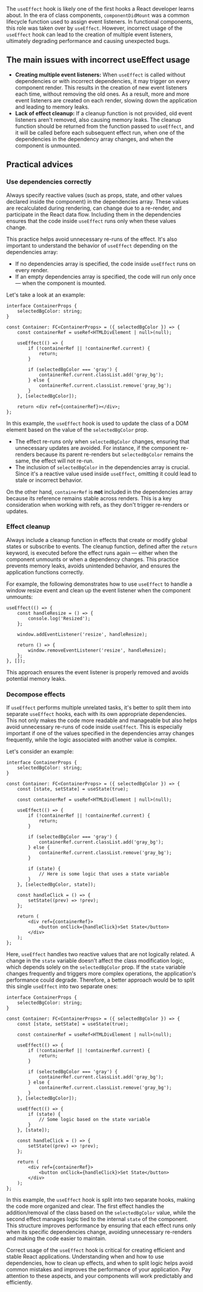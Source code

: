 <ContentWrapper>

The `useEffect` hook is likely one of the first hooks a React developer learns about. In the era of class components, `componentDidMount` was a common lifecycle function used to assign event listeners. In functional components, this role was taken over by `useEffect`. However, incorrect usage of the `useEffect` hook can lead to the creation of multiple event listeners, ultimately degrading performance and causing unexpected bugs.

</ContentWrapper>

<ContentWrapper>

## The main issues with incorrect useEffect usage

-   **Creating multiple event listeners:** When `useEffect` is called without dependencies or with incorrect dependencies, it may trigger on every component render. This results in the creation of new event listeners each time, without removing the old ones. As a result, more and more event listeners are created on each render, slowing down the application and leading to memory leaks.
-   **Lack of effect cleanup:** If a cleanup function is not provided, old event listeners aren't removed, also causing memory leaks. The cleanup function should be returned from the function passed to `useEffect`, and it will be called before each subsequent effect run, when one of the dependencies in the dependency array changes, and when the component is unmounted.

</ContentWrapper>

<ContentWrapper>

## Practical advices

### Use dependencies correctly

Always specify reactive values (such as props, state, and other values declared inside the component) in the dependencies array. These values are recalculated during rendering, can change due to a re-render, and participate in the React data flow. Including them in the dependencies ensures that the code inside `useEffect` runs only when these values change.

This practice helps avoid unnecessary re-runs of the effect. It's also important to understand the behavior of `useEffect` depending on the dependencies array:

-   If no dependencies array is specified, the code inside `useEffect` runs on every render.
-   If an empty dependencies array is specified, the code will run only once — when the component is mounted.

Let's take a look at an example:

```tsx
interface ContainerProps {
    selectedBgColor: string;
}

const Container: FC<ContainerProps> = ({ selectedBgColor }) => {
    const containerRef = useRef<HTMLDivElement | null>(null);

    useEffect(() => {
        if (!containerRef || !containerRef.current) {
            return;
        }

        if (selectedBgColor === 'gray') {
            containerRef.current.classList.add('gray_bg');
        } else {
            containerRef.current.classList.remove('gray_bg');
        }
    }, [selectedBgColor]);

    return <div ref={containerRef}></div>;
};
```

In this example, the `useEffect` hook is used to update the class of a DOM element based on the value of the `selectedBgColor` prop.

-   The effect re-runs only when `selectedBgColor` changes, ensuring that unnecessary updates are avoided. For instance, if the component re-renders because its parent re-renders but `selectedBgColor` remains the same, the effect will not re-run.
-   The inclusion of `selectedBgColor` in the dependencies array is crucial. Since it's a reactive value used inside `useEffect`, omitting it could lead to stale or incorrect behavior.

On the other hand, `containerRef` is **not** included in the dependencies array because its reference remains stable across renders. This is a key consideration when working with refs, as they don't trigger re-renders or updates.

### Effect cleanup

Always include a cleanup function in effects that create or modify global states or subscribe to events. The cleanup function, defined after the `return` keyword, is executed before the effect runs again — either when the component unmounts or when a dependency changes. This practice prevents memory leaks, avoids unintended behavior, and ensures the application functions correctly.

For example, the following demonstrates how to use `useEffect` to handle a window resize event and clean up the event listener when the component unmounts:

```tsx
useEffect(() => {
    const handleResize = () => {
        console.log('Resized');
    };

    window.addEventListener('resize', handleResize);

    return () => {
        window.removeEventListener('resize', handleResize);
    };
}, []);
```

This approach ensures the event listener is properly removed and avoids potential memory leaks.

### Decompose effects

If `useEffect` performs multiple unrelated tasks, it's better to split them into separate `useEffect` hooks, each with its own appropriate dependencies. This not only makes the code more readable and manageable but also helps avoid unnecessary re-runs of code inside `useEffect`. This is especially important if one of the values specified in the dependencies array changes frequently, while the logic associated with another value is complex.

Let's consider an example:

```tsx
interface ContainerProps {
    selectedBgColor: string;
}

const Container: FC<ContainerProps> = ({ selectedBgColor }) => {
    const [state, setState] = useState(true);

    const containerRef = useRef<HTMLDivElement | null>(null);

    useEffect(() => {
        if (!containerRef || !containerRef.current) {
            return;
        }

        if (selectedBgColor === 'gray') {
            containerRef.current.classList.add('gray_bg');
        } else {
            containerRef.current.classList.remove('gray_bg');
        }

        if (state) {
            // Here is some logic that uses a state variable
        }
    }, [selectedBgColor, state]);

    const handleClick = () => {
        setState((prev) => !prev);
    };

    return (
        <div ref={containerRef}>
            <button onClick={handleClick}>Set State</button>
        </div>
    );
};
```

Here, `useEffect` handles two reactive values that are not logically related. A change in the `state` variable doesn't affect the class modification logic, which depends solely on the `selectedBgColor` prop. If the `state` variable changes frequently and triggers more complex operations, the application's performance could degrade. Therefore, a better approach would be to split this single `useEffect` into two separate ones:

```tsx
interface ContainerProps {
    selectedBgColor: string;
}

const Container: FC<ContainerProps> = ({ selectedBgColor }) => {
    const [state, setState] = useState(true);

    const containerRef = useRef<HTMLDivElement | null>(null);

    useEffect(() => {
        if (!containerRef || !containerRef.current) {
            return;
        }

        if (selectedBgColor === 'gray') {
            containerRef.current.classList.add('gray_bg');
        } else {
            containerRef.current.classList.remove('gray_bg');
        }
    }, [selectedBgColor]);

    useEffect(() => {
        if (state) {
            // Some logic based on the state variable
        }
    }, [state]);

    const handleClick = () => {
        setState((prev) => !prev);
    };

    return (
        <div ref={containerRef}>
            <button onClick={handleClick}>Set State</button>
        </div>
    );
};
```

In this example, the `useEffect` hook is split into two separate hooks, making the code more organized and clear. The first effect handles the addition/removal of the class based on the `selectedBgColor` value, while the second effect manages logic tied to the internal `state` of the component. This structure improves performance by ensuring that each effect runs only when its specific dependencies change, avoiding unnecessary re-renders and making the code easier to maintain.

</ContentWrapper>

<ContentWrapper>

Correct usage of the `useEffect` hook is critical for creating efficient and stable React applications. Understanding when and how to use dependencies, how to clean up effects, and when to split logic helps avoid common mistakes and improves the performance of your application. Pay attention to these aspects, and your components will work predictably and efficiently.

</ContentWrapper>
